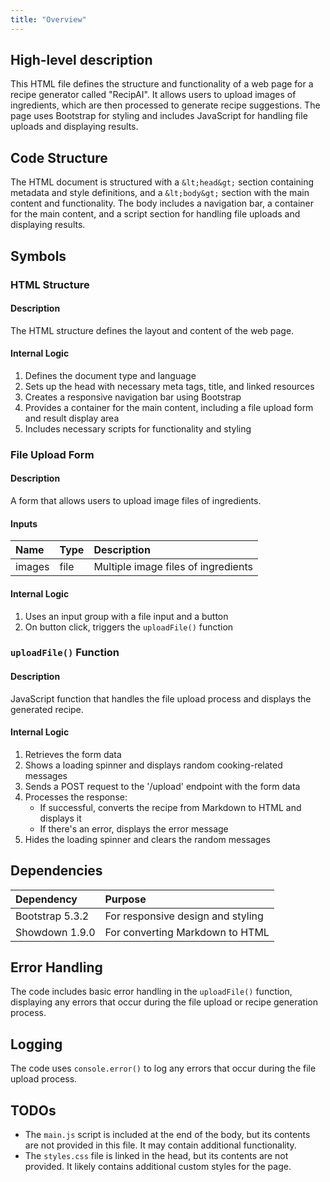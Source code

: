 ```yaml
---
title: "Overview"
---
```


## High-level description
This HTML file defines the structure and functionality of a web page for a recipe generator called "RecipAI". It allows users to upload images of ingredients, which are then processed to generate recipe suggestions. The page uses Bootstrap for styling and includes JavaScript for handling file uploads and displaying results.

## Code Structure
The HTML document is structured with a `&lt;head&gt;` section containing metadata and style definitions, and a `&lt;body&gt;` section with the main content and functionality. The body includes a navigation bar, a container for the main content, and a script section for handling file uploads and displaying results.

## Symbols

### HTML Structure
#### Description
The HTML structure defines the layout and content of the web page.

#### Internal Logic
1. Defines the document type and language
2. Sets up the head with necessary meta tags, title, and linked resources
3. Creates a responsive navigation bar using Bootstrap
4. Provides a container for the main content, including a file upload form and result display area
5. Includes necessary scripts for functionality and styling

### File Upload Form
#### Description
A form that allows users to upload image files of ingredients.

#### Inputs
| Name | Type | Description |
|:-----|:-----|:------------|
| images | file | Multiple image files of ingredients |

#### Internal Logic
1. Uses an input group with a file input and a button
2. On button click, triggers the `uploadFile()` function

### `uploadFile()` Function
#### Description
JavaScript function that handles the file upload process and displays the generated recipe.

#### Internal Logic
1. Retrieves the form data
2. Shows a loading spinner and displays random cooking-related messages
3. Sends a POST request to the '/upload' endpoint with the form data
4. Processes the response:
   - If successful, converts the recipe from Markdown to HTML and displays it
   - If there's an error, displays the error message
5. Hides the loading spinner and clears the random messages

## Dependencies
| Dependency | Purpose |
|:-----------|:--------|
| Bootstrap 5.3.2 | For responsive design and styling |
| Showdown 1.9.0 | For converting Markdown to HTML |

## Error Handling
The code includes basic error handling in the `uploadFile()` function, displaying any errors that occur during the file upload or recipe generation process.

## Logging
The code uses `console.error()` to log any errors that occur during the file upload process.

## TODOs
- The `main.js` script is included at the end of the body, but its contents are not provided in this file. It may contain additional functionality.
- The `styles.css` file is linked in the head, but its contents are not provided. It likely contains additional custom styles for the page.